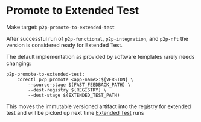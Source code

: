 # Promote to Extended Test

Make target: `p2p-promote-to-extended-test`

After successful run of `p2p-functional`, `p2p-integration`, and `p2p-nft` the version is considered ready for
Extended Test.

The default implementation as provided by software templates rarely needs changing:

```Make
p2p-promote-to-extended-test:
    corectl p2p promote <app-name>:${VERSION} \
        --source-stage $(FAST_FEEDBACK_PATH) \
        --dest-registry $(REGISTRY) \
        --dest-stage $(EXTENDED_TEST_PATH)
```

This moves the immutable versioned artifact into the registry for extended test and will be
picked up next time [Extended Test](/p2p/extended-test) runs

